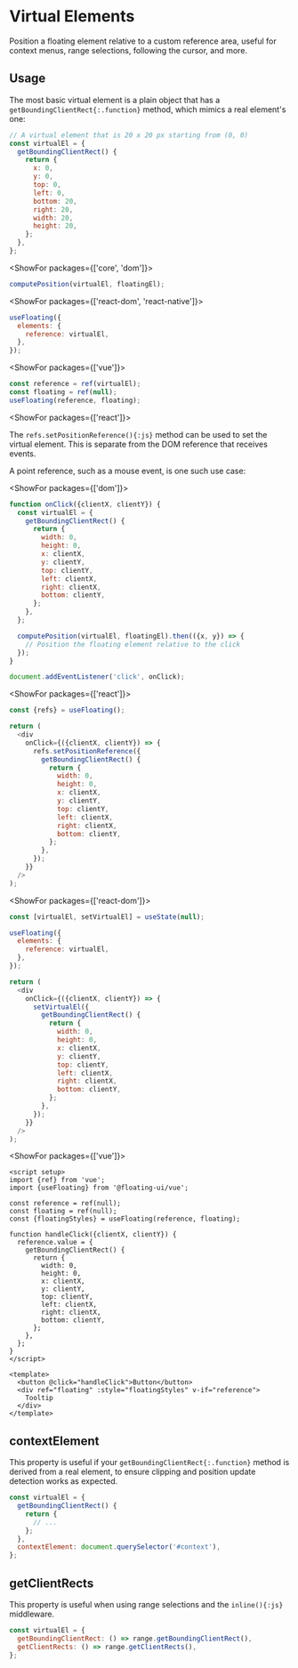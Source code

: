 <PageCard>

# Virtual Elements

Position a floating element relative to a custom reference area,
useful for context menus, range selections, following the cursor,
and more.

</PageCard>

## Usage

The most basic virtual element is a plain object that has a
`getBoundingClientRect{:.function}` method, which mimics a real
element's one:

```js
// A virtual element that is 20 x 20 px starting from (0, 0)
const virtualEl = {
  getBoundingClientRect() {
    return {
      x: 0,
      y: 0,
      top: 0,
      left: 0,
      bottom: 20,
      right: 20,
      width: 20,
      height: 20,
    };
  },
};
```

<ShowFor packages={['core', 'dom']}>

```js
computePosition(virtualEl, floatingEl);
```

</ShowFor>

<ShowFor packages={['react-dom', 'react-native']}>

```js
useFloating({
  elements: {
    reference: virtualEl,
  },
});
```

</ShowFor>

<ShowFor packages={['vue']}>

```js
const reference = ref(virtualEl);
const floating = ref(null);
useFloating(reference, floating);
```

</ShowFor>

<ShowFor packages={['react']}>

The `refs.setPositionReference(){:js}` method can be used to set
the virtual element. This is separate from the DOM reference that
receives events.

</ShowFor>

A point reference, such as a mouse event, is one such use case:

<ShowFor packages={['dom']}>

```js
function onClick({clientX, clientY}) {
  const virtualEl = {
    getBoundingClientRect() {
      return {
        width: 0,
        height: 0,
        x: clientX,
        y: clientY,
        top: clientY,
        left: clientX,
        right: clientX,
        bottom: clientY,
      };
    },
  };

  computePosition(virtualEl, floatingEl).then(({x, y}) => {
    // Position the floating element relative to the click
  });
}

document.addEventListener('click', onClick);
```

</ShowFor>

<ShowFor packages={['react']}>

```js
const {refs} = useFloating();

return (
  <div
    onClick={({clientX, clientY}) => {
      refs.setPositionReference({
        getBoundingClientRect() {
          return {
            width: 0,
            height: 0,
            x: clientX,
            y: clientY,
            top: clientY,
            left: clientX,
            right: clientX,
            bottom: clientY,
          };
        },
      });
    }}
  />
);
```

</ShowFor>

<ShowFor packages={['react-dom']}>

```js
const [virtualEl, setVirtualEl] = useState(null);

useFloating({
  elements: {
    reference: virtualEl,
  },
});

return (
  <div
    onClick={({clientX, clientY}) => {
      setVirtualEl({
        getBoundingClientRect() {
          return {
            width: 0,
            height: 0,
            x: clientX,
            y: clientY,
            top: clientY,
            left: clientX,
            right: clientX,
            bottom: clientY,
          };
        },
      });
    }}
  />
);
```

</ShowFor>

<ShowFor packages={['vue']}>

```vue
<script setup>
import {ref} from 'vue';
import {useFloating} from '@floating-ui/vue';

const reference = ref(null);
const floating = ref(null);
const {floatingStyles} = useFloating(reference, floating);

function handleClick({clientX, clientY}) {
  reference.value = {
    getBoundingClientRect() {
      return {
        width: 0,
        height: 0,
        x: clientX,
        y: clientY,
        top: clientY,
        left: clientX,
        right: clientX,
        bottom: clientY,
      };
    },
  };
}
</script>

<template>
  <button @click="handleClick">Button</button>
  <div ref="floating" :style="floatingStyles" v-if="reference">
    Tooltip
  </div>
</template>
```

</ShowFor>

## contextElement

This property is useful if your
`getBoundingClientRect{:.function}` method is derived from a real
element, to ensure clipping and position update detection works
as expected.

```js
const virtualEl = {
  getBoundingClientRect() {
    return {
      // ...
    };
  },
  contextElement: document.querySelector('#context'),
};
```

## getClientRects

This property is useful when using range selections and the
`inline(){:js}` middleware.

```js
const virtualEl = {
  getBoundingClientRect: () => range.getBoundingClientRect(),
  getClientRects: () => range.getClientRects(),
};
```
